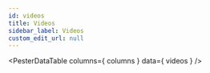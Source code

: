 ```yaml
---
id: videos
title: Videos
sidebar_label: Videos
custom_edit_url: null
---
```



<PesterDataTable
  columns={ columns }
  data={ videos }
/>

<PesterDataButton
  text="Suggest New Video"
  editUrl="https://github.com/pester/docs/edit/main/docs/additional-resources/videos.table.js"
/>
